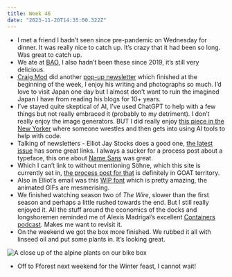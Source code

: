```yaml
---
title: Week 46
date: "2023-11-20T14:35:00.322Z"
---
```


- I met a friend I hadn’t seen since pre-pandemic on Wednesday for dinner. It was really nice to catch up. It’s crazy that it had been so long. Was great to catch up.
- We ate at [BAO](https://baolondon.com/), I also hadn’t been these since 2019, it’s still very delicious.
- [Craig Mod](https://craigmod.com/) did another [pop-up newsletter](https://craigmod.com/newsletters/) which finished at the beginning of the week, I enjoy his writing and photographs so much. I’d love to visit Japan one day but I almost don’t want to ruin the imagined Japan I have from reading his blogs for 10+ years.
- I’ve stayed quite skeptical of AI, I’ve used ChatGPT to help with a few things but not really embraced it (probably to my detriment). I don’t really enjoy the image generators. BUT I did really enjoy [this piece in the New Yorker](https://www.newyorker.com/magazine/2023/11/20/a-coder-considers-the-waning-days-of-the-craft) where someone wrestles and then gets into using AI tools to help with code.
- Talking of newsletters - Elliot Jay Stocks does a good one, [the latest issue](https://buttondown.email/elliotjaystocks/archive/savour-the-process/) has some great links. I always a sucker for a process post about a typeface, this one about [Name Sans](https://www.arrowtype.com/articles/name-sans-process) was great.
- Which I can’t link to without mentioning Söhne, which this site is currently set in, [the process post for that](https://klim.co.nz/blog/soehne-design-information/) is definitely in GOAT territory.
- Also in Elliot’s email was this [WIP font](https://www.futurefonts.xyz/anna-khorash/invert) which is pretty amazing, the animated GIFs are mesmerising.
- We finished watching season two of _The Wire_, slower than the first season and perhaps a little rushed towards the end. But I still really enjoyed it. All the stuff around the economics of the docks and longshoremen reminded me of Alexis Madrigal’s excellent [Containers podcast](https://podcasts.apple.com/us/podcast/containers/id1209559177). Makes me want to revisit it.
- On the weekend we got the box more finished. We rubbed it all with linseed oil and put some plants in. It’s looking great.

![A close up of the alpine plants on our bike box](https://imagedelivery.net/tfgleCjJafHVtd2F4ngDnQ/JFH00433/medium)

- Off to Fforest next weekend for the Winter feast, I cannot wait!
